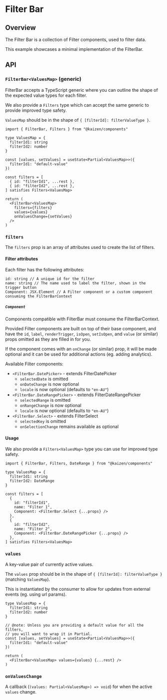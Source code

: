 
<Meta of={FilterBarStories} />

# Filter Bar

<ResourceLinks
  sourceCode="https://github.com/cultureamp/kaizen-design-system/tree/main/packages/components/src/FilterBar"
  className="!mb-8"
/>

<KaioNotification />

<Installation
  installCommand="yarn add @kaizen/components"
  importStatement='import { FilterBar } from "@kaizen/components"'
/>

## Overview

The Filter Bar is a collection of Filter components, used to filter data.

This example showcases a minimal implementation of the FilterBar.

<NoClipCanvas of={FilterBarStories.BasicImplementation} />

## API

<ArgTypes of={FilterBarStories.BasicImplementation} />

### `FilterBar<ValuesMap>` (generic)

FilterBar accepts a TypeScript generic where you can outline the shape of the expected value types for each filter.

We also provide a `Filters` type which can accept the same generic to provide improved type safety.

`ValuesMap` should be in the shape of `{ [filterId]: filterValueType }`.

```tsx
import { FilterBar, Filters } from "@kaizen/components"

type ValuesMap = {
  filterId1: string
  filterId2: number
}

const [values, setValues] = useState<Partial<ValuesMap>>({
  filterId1: "default-value"
})

const filters = [
  { id: "filterId1", ...rest },
  { id: "filterId2", ...rest },
] satisfies Filters<ValuesMap>

return (
  <FilterBar<ValuesMap>
    filters={filters}
    values={values}
    onValuesChange={setValues}
  />
)
```

### `filters`

The `filters` prop is an array of attributes used to create the list of filters.

#### Filter attributes

Each filter has the following attributes:
```tsx
id: string // A unique id for the filter
name: string // The name used to label the filter, shown in the trigger button
Component: JSX.Element // A Filter component or a custom component consuming the FilterBarContext
```

##### `Component`

Components compatible with FilterBar must consume the FilterBarContext.

Provided Filter components are built on top of their base component, and have the
`id`, `label`, `renderTrigger`, `isOpen`, `setIsOpen`, and `value` (or similar) props omitted as they are filled in for you.

If the component comes with an `onChange` (or similar) prop, it will be made optional and it can be used for additional actions (eg. adding analytics).

Available Filter components:
- `<FilterBar.DatePicker>` - extends <LinkTo pageId="components-filter-date-picker">FilterDatePicker</LinkTo>
  - `selectedDate` is omitted
  - `onDateChange` is now optional
  - `locale` is now optional (defaults to `"en-AU"`)
- `<FilterBar.DateRangePicker>` - extends <LinkTo pageId="components-filter-date-range-picker">FilterDateRangePicker</LinkTo>
  - `selectedRange` is omitted
  - `onRangeChange` is now optional
  - `locale` is now optional (defaults to `"en-AU"`)
- `<FilterBar.Select>` - extends <LinkTo pageId="components-filter-select">FilterSelect</LinkTo>
  - `selectedKey` is omitted
  - `onSelectionChange` remains available as optional

#### Usage

We also provide a `Filters<ValuesMap>` type you can use for improved type safety.

```tsx
import { FilterBar, Filters, DateRange } from "@kaizen/components"

type ValuesMap = {
  filterId1: string
  filterId2: DateRange
}

const filters = [
  {
    id: "filterId1",
    name: "Filter 1",
    Component: <FilterBar.Select {...props} />
  },
  {
    id: "filterId2",
    name: "Filter 2",
    Component: <FilterBar.DateRangePicker {...props} />
  },
] satisfies Filters<ValuesMap>
```

### `values`

A key-value pair of currently active values.

The `values` prop should be in the shape of `{ [filterId]: filterValueType }` (matching `ValuesMap`).

This is instantiated by the consumer to allow for updates from external events (eg. using url params).

```tsx
type ValuesMap = {
  filterId1: string
  filterId2: number
}

// @note: Unless you are providing a default value for all the filters,
// you will want to wrap it in Partial.
const [values, setValues] = useState<Partial<ValuesMap>>({
  filterId1: "default-value"
})

return (
  <FilterBar<ValuesMap> values={values} {...rest} />
)
```

### `onValuesChange`

A callback (`(values: Partial<ValuesMap>) => void`) for when the active `values` change.

<NoClipCanvas of={FilterBarStories.OnValuesChange} />
